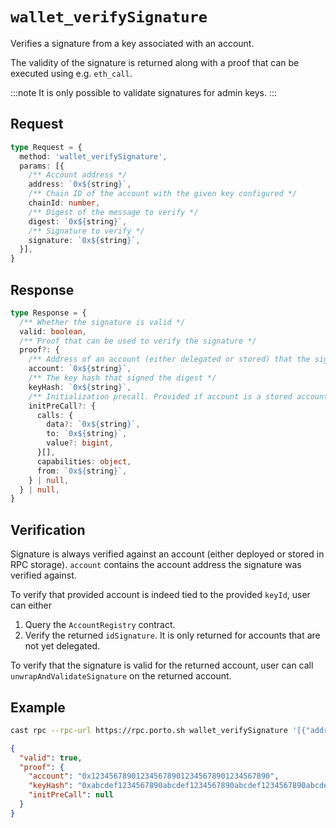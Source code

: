 
# `wallet_verifySignature`

Verifies a signature from a key associated with an account.

The validity of the signature is returned along with a proof that can be executed using e.g. `eth_call`.

:::note
It is only possible to validate signatures for admin keys.
:::

<Keys />

## Request

```ts
type Request = {
  method: 'wallet_verifySignature',
  params: [{
    /** Account address */
    address: `0x${string}`,
    /** Chain ID of the account with the given key configured */
    chainId: number,
    /** Digest of the message to verify */
    digest: `0x${string}`,
    /** Signature to verify */
    signature: `0x${string}`,
  }],
}
```

## Response

```ts
type Response = {
  /** Whether the signature is valid */
  valid: boolean,
  /** Proof that can be used to verify the signature */
  proof?: {
    /** Address of an account (either delegated or stored) that the signature was verified against */
    account: `0x${string}`,
    /** The key hash that signed the digest */
    keyHash: `0x${string}`,
    /** Initialization precall. Provided if account is a stored account which has not been delegated */
    initPreCall?: {
      calls: {
        data?: `0x${string}`,
        to: `0x${string}`,
        value?: bigint,
      }[],
      capabilities: object,
      from: `0x${string}`,
    } | null,
  } | null,
}
```

## Verification

Signature is always verified against an account (either deployed or stored in RPC storage).
`account` contains the account address the signature was verified against.

To verify that provided account is indeed tied to the provided `keyId`, user can either

1. Query the `AccountRegistry` contract.
2. Verify the returned `idSignature`. It is only returned for accounts that are not yet delegated.

To verify that the signature is valid for the returned account, user can call
`unwrapAndValidateSignature` on the returned account.

## Example

```sh
cast rpc --rpc-url https://rpc.porto.sh wallet_verifySignature '[{"address": "0x1234567890123456789012345678901234567890", "chainId": 8453, "digest": "0xabcd", "signature": "0x1234"}]'
```

```json
{
  "valid": true,
  "proof": {
    "account": "0x1234567890123456789012345678901234567890",
    "keyHash": "0xabcdef1234567890abcdef1234567890abcdef1234567890abcdef1234567890",
    "initPreCall": null
  }
}
```
